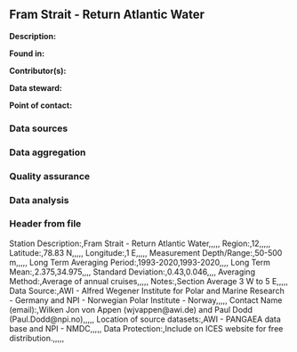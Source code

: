## Fram Strait - Return Atlantic Water

**Description:** 


**Found in:**

**Contributor(s):**

**Data steward:**

**Point of contact:**

### Data sources

### Data aggregation

### Quality assurance

### Data analysis

### Header from file
Station Description:,Fram Strait - Return Atlantic Water,,,,,
Region:,12,,,,,
Latitude:,78.83 N,,,,,
Longitude:,1 E,,,,,
Measurement Depth/Range:,50-500 m,,,,,
Long Term Averaging Period:,1993-2020,1993-2020,,,,
Long Term Mean:,2.375,34.975,,,,
Standard Deviation:,0.43,0.046,,,,
Averaging Method:,Average of annual cruises,,,,,
Notes:,Section Average 3 W to 5 E,,,,,
Data Source:,AWI - Alfred Wegener Institute for Polar and Marine Research - Germany and NPI - Norwegian Polar Institute - Norway,,,,,
Contact Name (email):,Wilken Jon von Appen (wjvappen@awi.de) and Paul Dodd (Paul.Dodd@npi.no),,,,,
Location of source datasets:,AWI - PANGAEA data base and NPI - NMDC,,,,,
Data Protection:,Include on ICES website for free distribution.,,,,,
